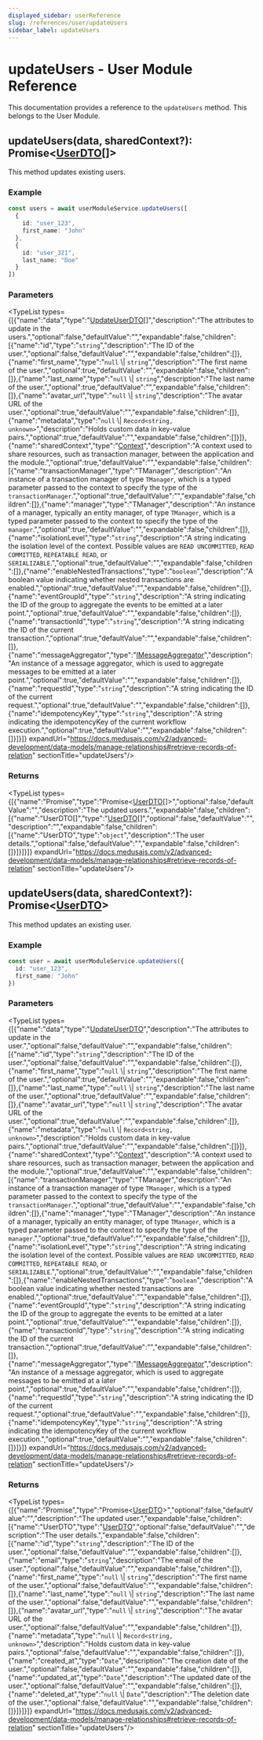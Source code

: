 ```yaml
---
displayed_sidebar: userReference
slug: /references/user/updateUsers
sidebar_label: updateUsers
---
```



# updateUsers - User Module Reference

This documentation provides a reference to the `updateUsers` method. This belongs to the User Module.

## updateUsers(data, sharedContext?): Promise&#60;[UserDTO](../../../interfaces/user.UserDTO/page.mdx)[]&#62;

This method updates existing users.

### Example

```ts
const users = await userModuleService.updateUsers([
  {
    id: "user_123",
    first_name: "John"
  },
  {
    id: "user_321",
    last_name: "Doe"
  }
])
```

### Parameters

<TypeList types={[{"name":"data","type":"[UpdateUserDTO](../../../interfaces/user.UpdateUserDTO/page.mdx)[]","description":"The attributes to update in the users.","optional":false,"defaultValue":"","expandable":false,"children":[{"name":"id","type":"`string`","description":"The ID of the user.","optional":false,"defaultValue":"","expandable":false,"children":[]},{"name":"first_name","type":"`null` \\| `string`","description":"The first name of the user.","optional":true,"defaultValue":"","expandable":false,"children":[]},{"name":"last_name","type":"`null` \\| `string`","description":"The last name of the user.","optional":true,"defaultValue":"","expandable":false,"children":[]},{"name":"avatar_url","type":"`null` \\| `string`","description":"The avatar URL of the user.","optional":true,"defaultValue":"","expandable":false,"children":[]},{"name":"metadata","type":"`null` \\| `Record<string, unknown>`","description":"Holds custom data in key-value pairs.","optional":true,"defaultValue":"","expandable":false,"children":[]}]},{"name":"sharedContext","type":"[Context](../../../interfaces/user.Context/page.mdx)","description":"A context used to share resources, such as transaction manager, between the application and the module.","optional":true,"defaultValue":"","expandable":false,"children":[{"name":"transactionManager","type":"TManager","description":"An instance of a transaction manager of type `TManager`, which is a typed parameter passed to the context to specify the type of the `transactionManager`.","optional":true,"defaultValue":"","expandable":false,"children":[]},{"name":"manager","type":"TManager","description":"An instance of a manager, typically an entity manager, of type `TManager`, which is a typed parameter passed to the context to specify the type of the `manager`.","optional":true,"defaultValue":"","expandable":false,"children":[]},{"name":"isolationLevel","type":"`string`","description":"A string indicating the isolation level of the context. Possible values are `READ UNCOMMITTED`, `READ COMMITTED`, `REPEATABLE READ`, or `SERIALIZABLE`.","optional":true,"defaultValue":"","expandable":false,"children":[]},{"name":"enableNestedTransactions","type":"`boolean`","description":"A boolean value indicating whether nested transactions are enabled.","optional":true,"defaultValue":"","expandable":false,"children":[]},{"name":"eventGroupId","type":"`string`","description":"A string indicating the ID of the group to aggregate the events to be emitted at a later point.","optional":true,"defaultValue":"","expandable":false,"children":[]},{"name":"transactionId","type":"`string`","description":"A string indicating the ID of the current transaction.","optional":true,"defaultValue":"","expandable":false,"children":[]},{"name":"messageAggregator","type":"[IMessageAggregator](../../../interfaces/user.IMessageAggregator/page.mdx)","description":"An instance of a message aggregator, which is used to aggregate messages to be emitted at a later point.","optional":true,"defaultValue":"","expandable":false,"children":[]},{"name":"requestId","type":"`string`","description":"A string indicating the ID of the current request.","optional":true,"defaultValue":"","expandable":false,"children":[]},{"name":"idempotencyKey","type":"`string`","description":"A string indicating the idempotencyKey of the current workflow execution.","optional":true,"defaultValue":"","expandable":false,"children":[]}]}]} expandUrl="https://docs.medusajs.com/v2/advanced-development/data-models/manage-relationships#retrieve-records-of-relation" sectionTitle="updateUsers"/>

### Returns

<TypeList types={[{"name":"Promise","type":"Promise&#60;[UserDTO](../../../interfaces/user.UserDTO/page.mdx)[]&#62;","optional":false,"defaultValue":"","description":"The updated users.","expandable":false,"children":[{"name":"UserDTO[]","type":"[UserDTO](../../../interfaces/user.UserDTO/page.mdx)[]","optional":false,"defaultValue":"","description":"","expandable":false,"children":[{"name":"UserDTO","type":"`object`","description":"The user details.","optional":false,"defaultValue":"","expandable":false,"children":[]}]}]}]} expandUrl="https://docs.medusajs.com/v2/advanced-development/data-models/manage-relationships#retrieve-records-of-relation" sectionTitle="updateUsers"/>

## updateUsers(data, sharedContext?): Promise&#60;[UserDTO](../../../interfaces/user.UserDTO/page.mdx)&#62;

This method updates an existing user.

### Example

```ts
const user = await userModuleService.updateUsers({
  id: "user_123",
  first_name: "John"
})
```

### Parameters

<TypeList types={[{"name":"data","type":"[UpdateUserDTO](../../../interfaces/user.UpdateUserDTO/page.mdx)","description":"The attributes to update in the user.","optional":false,"defaultValue":"","expandable":false,"children":[{"name":"id","type":"`string`","description":"The ID of the user.","optional":false,"defaultValue":"","expandable":false,"children":[]},{"name":"first_name","type":"`null` \\| `string`","description":"The first name of the user.","optional":true,"defaultValue":"","expandable":false,"children":[]},{"name":"last_name","type":"`null` \\| `string`","description":"The last name of the user.","optional":true,"defaultValue":"","expandable":false,"children":[]},{"name":"avatar_url","type":"`null` \\| `string`","description":"The avatar URL of the user.","optional":true,"defaultValue":"","expandable":false,"children":[]},{"name":"metadata","type":"`null` \\| `Record<string, unknown>`","description":"Holds custom data in key-value pairs.","optional":true,"defaultValue":"","expandable":false,"children":[]}]},{"name":"sharedContext","type":"[Context](../../../interfaces/user.Context/page.mdx)","description":"A context used to share resources, such as transaction manager, between the application and the module.","optional":true,"defaultValue":"","expandable":false,"children":[{"name":"transactionManager","type":"TManager","description":"An instance of a transaction manager of type `TManager`, which is a typed parameter passed to the context to specify the type of the `transactionManager`.","optional":true,"defaultValue":"","expandable":false,"children":[]},{"name":"manager","type":"TManager","description":"An instance of a manager, typically an entity manager, of type `TManager`, which is a typed parameter passed to the context to specify the type of the `manager`.","optional":true,"defaultValue":"","expandable":false,"children":[]},{"name":"isolationLevel","type":"`string`","description":"A string indicating the isolation level of the context. Possible values are `READ UNCOMMITTED`, `READ COMMITTED`, `REPEATABLE READ`, or `SERIALIZABLE`.","optional":true,"defaultValue":"","expandable":false,"children":[]},{"name":"enableNestedTransactions","type":"`boolean`","description":"A boolean value indicating whether nested transactions are enabled.","optional":true,"defaultValue":"","expandable":false,"children":[]},{"name":"eventGroupId","type":"`string`","description":"A string indicating the ID of the group to aggregate the events to be emitted at a later point.","optional":true,"defaultValue":"","expandable":false,"children":[]},{"name":"transactionId","type":"`string`","description":"A string indicating the ID of the current transaction.","optional":true,"defaultValue":"","expandable":false,"children":[]},{"name":"messageAggregator","type":"[IMessageAggregator](../../../interfaces/user.IMessageAggregator/page.mdx)","description":"An instance of a message aggregator, which is used to aggregate messages to be emitted at a later point.","optional":true,"defaultValue":"","expandable":false,"children":[]},{"name":"requestId","type":"`string`","description":"A string indicating the ID of the current request.","optional":true,"defaultValue":"","expandable":false,"children":[]},{"name":"idempotencyKey","type":"`string`","description":"A string indicating the idempotencyKey of the current workflow execution.","optional":true,"defaultValue":"","expandable":false,"children":[]}]}]} expandUrl="https://docs.medusajs.com/v2/advanced-development/data-models/manage-relationships#retrieve-records-of-relation" sectionTitle="updateUsers"/>

### Returns

<TypeList types={[{"name":"Promise","type":"Promise&#60;[UserDTO](../../../interfaces/user.UserDTO/page.mdx)&#62;","optional":false,"defaultValue":"","description":"The updated user.","expandable":false,"children":[{"name":"UserDTO","type":"[UserDTO](../../../interfaces/user.UserDTO/page.mdx)","optional":false,"defaultValue":"","description":"The user details.","expandable":false,"children":[{"name":"id","type":"`string`","description":"The ID of the user.","optional":false,"defaultValue":"","expandable":false,"children":[]},{"name":"email","type":"`string`","description":"The email of the user.","optional":false,"defaultValue":"","expandable":false,"children":[]},{"name":"first_name","type":"`null` \\| `string`","description":"The first name of the user.","optional":false,"defaultValue":"","expandable":false,"children":[]},{"name":"last_name","type":"`null` \\| `string`","description":"The last name of the user.","optional":false,"defaultValue":"","expandable":false,"children":[]},{"name":"avatar_url","type":"`null` \\| `string`","description":"The avatar URL of the user.","optional":false,"defaultValue":"","expandable":false,"children":[]},{"name":"metadata","type":"`null` \\| `Record<string, unknown>`","description":"Holds custom data in key-value pairs.","optional":false,"defaultValue":"","expandable":false,"children":[]},{"name":"created_at","type":"`Date`","description":"The creation date of the user.","optional":false,"defaultValue":"","expandable":false,"children":[]},{"name":"updated_at","type":"`Date`","description":"The updated date of the user.","optional":false,"defaultValue":"","expandable":false,"children":[]},{"name":"deleted_at","type":"`null` \\| `Date`","description":"The deletion date of the user.","optional":false,"defaultValue":"","expandable":false,"children":[]}]}]}]} expandUrl="https://docs.medusajs.com/v2/advanced-development/data-models/manage-relationships#retrieve-records-of-relation" sectionTitle="updateUsers"/>
